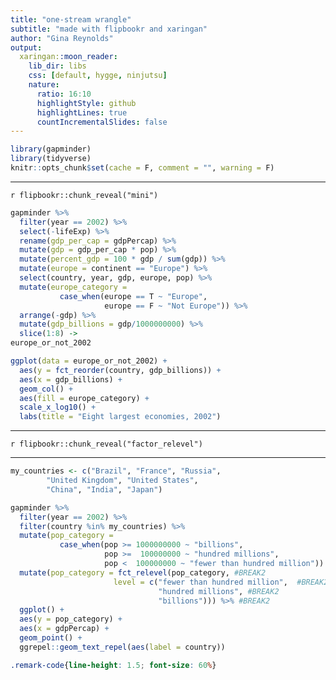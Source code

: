 ```yaml
---
title: "one-stream wrangle"
subtitle: "made with flipbookr and xaringan"
author: "Gina Reynolds"
output:
  xaringan::moon_reader:
    lib_dir: libs
    css: [default, hygge, ninjutsu]
    nature:
      ratio: 16:10
      highlightStyle: github
      highlightLines: true
      countIncrementalSlides: false
---
```


```r
library(gapminder)
library(tidyverse)
knitr::opts_chunk$set(cache = F, comment = "", warning = F)
```

---

`r flipbookr::chunk_reveal("mini")`


```r
gapminder %>% 
  filter(year == 2002) %>% 
  select(-lifeExp) %>% 
  rename(gdp_per_cap = gdpPercap) %>% 
  mutate(gdp = gdp_per_cap * pop) %>% 
  mutate(percent_gdp = 100 * gdp / sum(gdp)) %>% 
  mutate(europe = continent == "Europe") %>% 
  select(country, year, gdp, europe, pop) %>% 
  mutate(europe_category =
           case_when(europe == T ~ "Europe",
                     europe == F ~ "Not Europe")) %>% 
  arrange(-gdp) %>% 
  mutate(gdp_billions = gdp/1000000000) %>% 
  slice(1:8) ->
europe_or_not_2002

ggplot(data = europe_or_not_2002) +
  aes(y = fct_reorder(country, gdp_billions)) +
  aes(x = gdp_billions) +
  geom_col() + 
  aes(fill = europe_category) +
  scale_x_log10() +
  labs(title = "Eight largest economies, 2002")
```

---


`r flipbookr::chunk_reveal("factor_relevel")`

---


<!-- r flipbookr::chunk_reveal("factor_relevel", break_type = "user")` -->


```r
my_countries <- c("Brazil", "France", "Russia",   
        "United Kingdom", "United States", 
        "China", "India", "Japan")

gapminder %>% 
  filter(year == 2002) %>% 
  filter(country %in% my_countries) %>% 
  mutate(pop_category =
           case_when(pop >= 1000000000 ~ "billions",
                     pop >=  100000000 ~ "hundred millions",
                     pop <  100000000 ~ "fewer than hundred million")) %>% 
  mutate(pop_category = fct_relevel(pop_category, #BREAK2
                       level = c("fewer than hundred million",  #BREAK2
                                 "hundred millions", #BREAK2
                                 "billions"))) %>% #BREAK2
  ggplot() +
  aes(y = pop_category) +
  aes(x = gdpPercap) +
  geom_point() +
  ggrepel::geom_text_repel(aes(label = country))
```




```css
.remark-code{line-height: 1.5; font-size: 60%}
```
